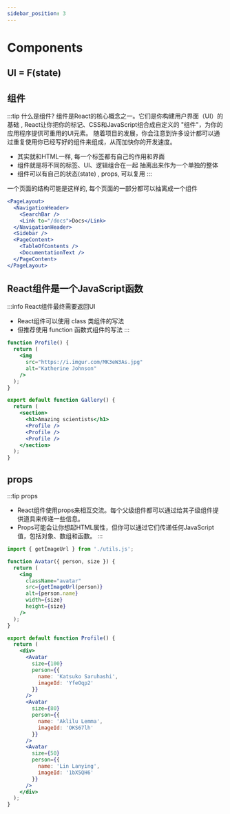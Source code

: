 ```yaml
---
sidebar_position: 3
---
```




# Components

## UI = F(state)


## 组件
:::tip 什么是组件?
组件是React的核心概念之一。它们是你构建用户界面（UI）的基础 , React让你把你的标记、CSS和JavaScript组合成自定义的 "组件"，为你的应用程序提供可重用的UI元素。
随着项目的发展，你会注意到许多设计都可以通过重复使用你已经写好的组件来组成，从而加快你的开发速度。
- 其实就和HTML一样, 每一个标签都有自己的作用和界面
- 组件就是将不同的标签、UI、逻辑组合在一起 抽离出来作为一个单独的整体
- 组件可以有自己的状态(state) , props, 可以复用
:::


一个页面的结构可能是这样的, 每个页面的一部分都可以抽离成一个组件

```jsx
<PageLayout>
  <NavigationHeader>
    <SearchBar />
    <Link to="/docs">Docs</Link>
  </NavigationHeader>
  <Sidebar />
  <PageContent>
    <TableOfContents />
    <DocumentationText />
  </PageContent>
</PageLayout>
```

## React组件是一个JavaScript函数

:::info React组件最终需要返回UI
- React组件可以使用 class 类组件的写法
- 但推荐使用 function 函数式组件的写法
:::

```jsx {2,11}
function Profile() {
  return (
    <img
      src="https://i.imgur.com/MK3eW3As.jpg"
      alt="Katherine Johnson"
    />
  );
}

export default function Gallery() {
  return (
    <section>
      <h1>Amazing scientists</h1>
      <Profile />
      <Profile />
      <Profile />
    </section>
  );
}
```

## props

:::tip props
- React组件使用props来相互交流。每个父级组件都可以通过给其子级组件提供道具来传递一些信息。
- Props可能会让你想起HTML属性，但你可以通过它们传递任何JavaScript值，包括对象、数组和函数。
:::


```jsx
import { getImageUrl } from './utils.js';

function Avatar({ person, size }) {
  return (
    <img
      className="avatar"
      src={getImageUrl(person)}
      alt={person.name}
      width={size}
      height={size}
    />
  );
}

export default function Profile() {
  return (
    <div>
      <Avatar
        size={100}
        person={{
          name: 'Katsuko Saruhashi',
          imageId: 'YfeOqp2'
        }}
      />
      <Avatar
        size={80}
        person={{
          name: 'Aklilu Lemma',
          imageId: 'OKS67lh'
        }}
      />
      <Avatar
        size={50}
        person={{
          name: 'Lin Lanying',
          imageId: '1bX5QH6'
        }}
      />
    </div>
  );
}
```